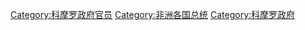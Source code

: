 {{Catnav|頁面分類|地理|国家|非洲国家|葛摩}}

[[Category:科摩罗政府官员|Category:科摩罗政府官员]]
[[Category:非洲各国总统|Category:非洲各国总统]]
[[Category:科摩罗政府|Category:科摩罗政府]]